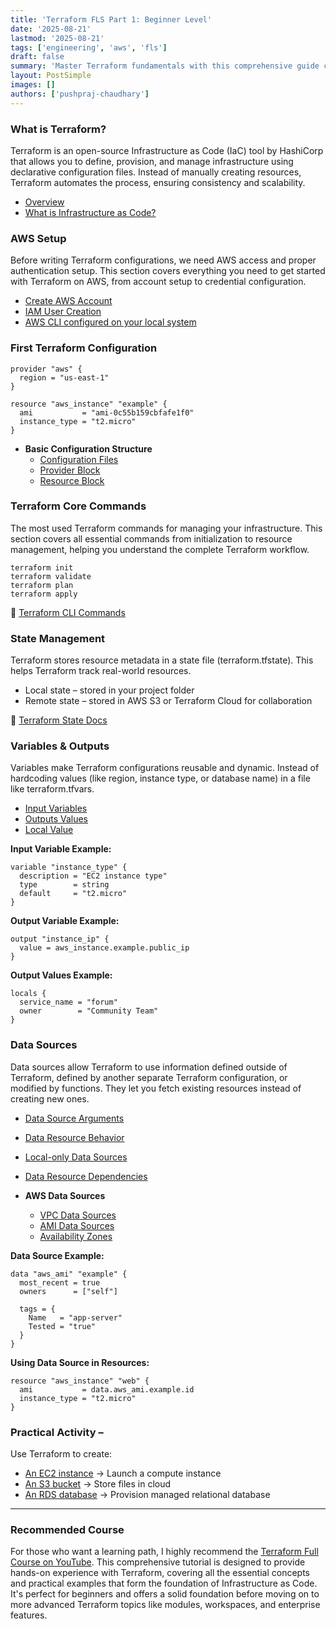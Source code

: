 ```yaml
---
title: 'Terraform FLS Part 1: Beginner Level'
date: '2025-08-21'
lastmod: '2025-08-21'
tags: ['engineering', 'aws', 'fls']
draft: false
summary: 'Master Terraform fundamentals with this comprehensive guide covering AWS setup, core commands, state management, and practical examples including EC2, S3, and RDS deployment.'
layout: PostSimple
images: []
authors: ['pushpraj-chaudhary']
---
```


### What is Terraform?

Terraform is an open-source Infrastructure as Code (IaC) tool by HashiCorp that allows you to define, provision, and manage infrastructure using declarative configuration files. Instead of manually creating resources, Terraform automates the process, ensuring consistency and scalability.

- [Overview](https://developer.hashicorp.com/terraform/intro)
- [What is Infrastructure as Code?](https://developer.hashicorp.com/terraform/intro/vs)

### AWS Setup

Before writing Terraform configurations, we need AWS access and proper authentication setup. This section covers everything you need to get started with Terraform on AWS, from account setup to credential configuration.

- [Create AWS Account](https://aws.amazon.com/premiumsupport/knowledge-center/create-and-activate-aws-account/)
- [IAM User Creation](https://docs.aws.amazon.com/IAM/latest/UserGuide/getting-started.html)
- [AWS CLI configured on your local system](https://docs.aws.amazon.com/cli/latest/userguide/cli-chap-install.html)

### First Terraform Configuration

```hcl
provider "aws" {
  region = "us-east-1"
}

resource "aws_instance" "example" {
  ami           = "ami-0c55b159cbfafe1f0"
  instance_type = "t2.micro"
}
```

- **Basic Configuration Structure**
  - [Configuration Files](https://developer.hashicorp.com/terraform/language/files)
  - [Provider Block](https://developer.hashicorp.com/terraform/language/providers/configuration)
  - [Resource Block](https://developer.hashicorp.com/terraform/language/resources/syntax)

### Terraform Core Commands

The most used Terraform commands for managing your infrastructure. This section covers all essential commands from initialization to resource management, helping you understand the complete Terraform workflow.

```hcl
terraform init
terraform validate
terraform plan
terraform apply
```

🔗 [Terraform CLI Commands](https://developer.hashicorp.com/terraform/cli/commands)

### State Management

Terraform stores resource metadata in a state file (terraform.tfstate). This helps Terraform track real-world resources.

- Local state – stored in your project folder
- Remote state – stored in AWS S3 or Terraform Cloud for collaboration

🔗 [Terraform State Docs](https://developer.hashicorp.com/terraform/language/state)

### Variables & Outputs

Variables make Terraform configurations reusable and dynamic. Instead of hardcoding values (like region, instance type, or database name) in a file like terraform.tfvars.

- [Input Variables](https://developer.hashicorp.com/terraform/language/values/variables)
- [Outputs Values](https://developer.hashicorp.com/terraform/language/values/outputs)
- [Local Value](https://developer.hashicorp.com/terraform/language/values/locals)

**Input Variable Example:**

```hcl
variable "instance_type" {
  description = "EC2 instance type"
  type        = string
  default     = "t2.micro"
}
```

**Output Variable Example:**

```hcl
output "instance_ip" {
  value = aws_instance.example.public_ip
}
```

**Output Values Example:**

```hcl
locals {
  service_name = "forum"
  owner        = "Community Team"
}
```

### Data Sources

Data sources allow Terraform to use information defined outside of Terraform, defined by another separate Terraform configuration, or modified by functions. They let you fetch existing resources instead of creating new ones.

- [Data Source Arguments](https://developer.hashicorp.com/terraform/language/data-sources#data-source-arguments)
- [Data Resource Behavior](https://developer.hashicorp.com/terraform/language/data-sources#data-resource-behavior)
- [Local-only Data Sources](https://developer.hashicorp.com/terraform/language/data-sources#local-only-data-sources)
- [Data Resource Dependencies](https://developer.hashicorp.com/terraform/language/data-sources#data-resource-dependencies)

- **AWS Data Sources**
  - [VPC Data Sources](https://registry.terraform.io/providers/hashicorp/aws/latest/docs/data-sources/vpc)
  - [AMI Data Sources](https://registry.terraform.io/providers/hashicorp/aws/latest/docs/data-sources/ami)
  - [Availability Zones](https://registry.terraform.io/providers/hashicorp/aws/latest/docs/data-sources/availability_zones)

**Data Source Example:**

```hcl
data "aws_ami" "example" {
  most_recent = true
  owners      = ["self"]

  tags = {
    Name   = "app-server"
    Tested = "true"
  }
}
```

**Using Data Source in Resources:**

```hcl
resource "aws_instance" "web" {
  ami           = data.aws_ami.example.id
  instance_type = "t2.micro"
}
```

### Practical Activity –

Use Terraform to create:

- [An EC2 instance](https://registry.terraform.io/providers/hashicorp/aws/latest/docs/resources/instance) → Launch a compute instance
- [An S3 bucket](https://registry.terraform.io/providers/hashicorp/aws/latest/docs/resources/s3_bucket) → Store files in cloud
- [An RDS database](https://registry.terraform.io/providers/hashicorp/aws/latest/docs/resources/db_instance) → Provision managed relational database

---

### Recommended Course

For those who want a learning path, I highly recommend the [Terraform Full Course on YouTube](https://www.youtube.com/watch?v=7xngnjfIlK4). This comprehensive tutorial is designed to provide hands-on experience with Terraform, covering all the essential concepts and practical examples that form the foundation of Infrastructure as Code. It's perfect for beginners and offers a solid foundation before moving on to more advanced Terraform topics like modules, workspaces, and enterprise features.

